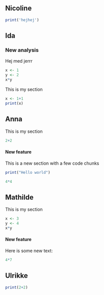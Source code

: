 ## Nicoline

```r
print('hejhej')
```

## Ida

### New analysis

Hej med jerrr

```r
x <- 1
y <- 2
x*y
```

This is my section

```r
x <- 1+1
print(x)
```

## Anna

This is my section

```r
2+2
```

#### New feature

This is a new section with a few code chunks

```r
print("Hello world")
```

```r
4*4
```

## Mathilde

This is my section

```r
x <- 3
y <- 4
x*y
```

#### New feature

Here is some new text:

```r
4*7
```

## Ulrikke

```r
print(2+2)
```
